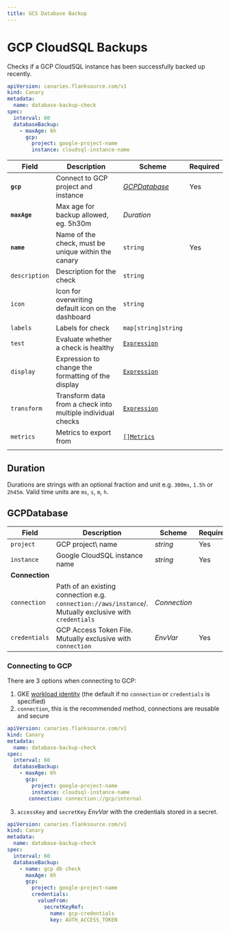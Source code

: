```yaml
---
title: GCS Database Backup
---
```


# <Icon name="database2" /> GCP CloudSQL Backups

Checks if a GCP CloudSQL instance has been successfully backed up recently.

```yaml title="gcp-database.yaml"
apiVersion: canaries.flanksource.com/v1
kind: Canary
metadata:
  name: database-backup-check
spec:
  interval: 60
  databaseBackup:
    - maxAge: 6h
      gcp:
        project: google-project-name
        instance: cloudsql-instance-name
```

| Field | Description | Scheme | Required |
| ----- | ----------- | ------ | -------- |
| **`gcp`** | Connect to GCP project and instance | [*GCPDatabase*](#gcpdatabase) | Yes |
| **`maxAge`** | Max age for backup allowed, eg. 5h30m | *Duration* |  |
| **`name`**    | Name of the check, must be unique within the canary         | `string`                                     | Yes      |
| `description` | Description for the check                                   | `string`                                     |          |
| `icon`        | Icon for overwriting default icon on the dashboard          | `string`                                     |          |
| `labels`      | Labels for check                                            | `map[string]string`                          |          |
| `test`        | Evaluate whether a check is healthy                         | [`Expression`](../concepts/health-evaluation)  |          |
| `display`     | Expression to change the formatting of the display          | [`Expression`](../concepts/display-formatting) |          |
| `transform`   | Transform data from a check into multiple individual checks | [`Expression`](../concepts/transforms)          |          |
| `metrics`     | Metrics to export from                                      | [`[]Metrics`](../concepts/metrics-exporter)    |          |
|  |  |  | |

## Duration

Durations are strings with an optional fraction and unit e.g.  `300ms`, `1.5h` or `2h45m`. Valid time units are `ms`, `s`, `m`, `h`.

## GCPDatabase

| Field | Description | Scheme | Required |
| ----- | ----------- | ------ | -------- |
| `project` | GCP project\ name | *string* | Yes |
| `instance` | Google CloudSQL instance name | *string* | Yes |
| **Connection** |  |  |  |
| `connection` | Path of an existing connection e.g. `connection://aws/instance`/. Mutually exclusive with `credentials` <br /> <Commercial /> | <CommonLink to="connection" >*Connection*</CommonLink> |  |
| `credentials` | GCP Access Token File. <SkipOSS>Mutually exclusive with `connection`</SkipOSS>   | <CommonLink to="authentication">*EnvVar*</CommonLink> | Yes |

### Connecting to GCP

There are 3 options when connecting to GCP:

1. GKE [workload identity](https://cloud.google.com/kubernetes-engine/docs/how-to/workload-identity) (the default if no `connection` or `credentials` is specified)
2. `connection`, this is the recommended method, connections are reusable and secure

```yaml title="aws-connection.yaml"
apiVersion: canaries.flanksource.com/v1
kind: Canary
metadata:
  name: database-backup-check
spec:
  interval: 60
  databaseBackup:
    - maxAge: 6h
      gcp:
        project: google-project-name
        instance: cloudsql-instance-name
       connection: connection://gcp/internal
```

3. `accessKey` and `secretKey` <CommonLink to="authentication">*EnvVar*</CommonLink> with the credentials stored in a secret.

```yaml title="aws.yaml"
apiVersion: canaries.flanksource.com/v1
kind: Canary
metadata:
  name: database-backup-check
spec:
  interval: 60
  databaseBackup:
    - name: gcp db check
      maxAge: 6h
      gcp:
        project: google-project-name
        credentials:
          valueFrom:
            secretKeyRef:
              name: gcp-credentials
              key: AUTH_ACCESS_TOKEN

```
